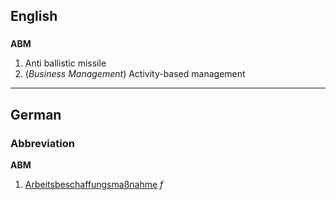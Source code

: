 ==English==

==={{initialism}}===
'''ABM'''

# Anti ballistic missile
# (''Business Management'')  Activity-based management

----

==German==

===Abbreviation===
'''ABM'''

# [[Arbeitsbeschaffungsmaßnahme]] ''f''